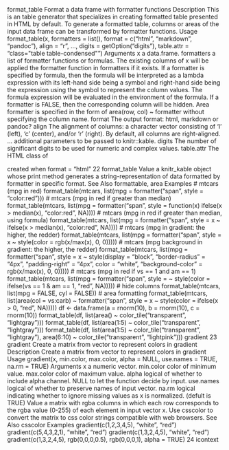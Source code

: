 
format_table Format a data frame with formatter functions
Description
This is an table generator that specializes in creating formatted table presented in HTML by default.
To generate a formatted table, columns or areas of the input data frame can be transformed by
formatter functions.
Usage
format_table(x, formatters = list(), format = c("html", "markdown",
"pandoc"), align = "r", ..., digits = getOption("digits"),
table.attr = "class=\"table table-condensed\"")
Arguments
x a data.frame.
formatters a list of formatter functions or formulas. The existing columns of x will be
applied the formatter function in formatters if it exists.
If a formatter is specified by formula, then the formula will be interpreted as a
lambda expression with its left-hand side being a symbol and right-hand side
being the expression using the symbol to represent the column values. The
formula expression will be evaluated in the environment of the formula.
If a formatter is FALSE, then the corresponding column will be hidden.
Area formatter is specified in the form of area(row, col) ~ formatter without
specifying the column name.
format The output format: html, markdown or pandoc?
align The alignment of columns: a character vector consisting of 'l' (left), 'c' (center),
and/or 'r' (right). By default, all columns are right-aligned.
... additional parameters to be passed to knitr::kable.
digits The number of significant digits to be used for numeric and complex values.
table.attr The HTML class of <table> created when format = "html"
22 format_table
Value
a knitr_kable object whose print method generates a string-representation of data formatted by
formatter in specific format.
See Also
formattable, area
Examples
# mtcars (mpg in red)
format_table(mtcars,
list(mpg = formatter("span", style = "color:red")))
# mtcars (mpg in red if greater than median)
format_table(mtcars, list(mpg = formatter("span",
style = function(x) ifelse(x > median(x), "color:red", NA))))
# mtcars (mpg in red if greater than median, using formula)
format_table(mtcars, list(mpg = formatter("span",
style = x ~ ifelse(x > median(x), "color:red", NA))))
# mtcars (mpg in gradient: the higher, the redder)
format_table(mtcars, list(mpg = formatter("span",
style = x ~ style(color = rgb(x/max(x), 0, 0)))))
# mtcars (mpg background in gradient: the higher, the redder)
format_table(mtcars, list(mpg = formatter("span",
style = x ~ style(display = "block",
"border-radius" = "4px",
"padding-right" = "4px",
color = "white",
"background-color" = rgb(x/max(x), 0, 0)))))
# mtcars (mpg in red if vs == 1 and am == 1)
format_table(mtcars, list(mpg = formatter("span",
style = ~ style(color = ifelse(vs == 1 & am == 1, "red", NA)))))
# hide columns
format_table(mtcars, list(mpg = FALSE, cyl = FALSE))
# area formatting
format_table(mtcars, list(area(col = vs:carb) ~ formatter("span",
style = x ~ style(color = ifelse(x > 0, "red", NA)))))
df <- data.frame(a = rnorm(10), b = rnorm(10), c = rnorm(10))
format_table(df, list(area() ~ color_tile("transparent", "lightgray")))
format_table(df, list(area(1:5) ~ color_tile("transparent", "lightgray")))
format_table(df, list(area(1:5) ~ color_tile("transparent", "lightgray"),
area(6:10) ~ color_tile("transparent", "lightpink")))
gradient 23
gradient Create a matrix from vector to represent colors in gradient
Description
Create a matrix from vector to represent colors in gradient
Usage
gradient(x, min.color, max.color, alpha = NULL, use.names = TRUE,
na.rm = TRUE)
Arguments
x a numeric vector.
min.color color of minimum value.
max.color color of maximum value.
alpha logical of whether to include alpha channel. NULL to let the function decide by
input.
use.names logical of whether to preserve names of input vector.
na.rm logical indicating whether to ignore missing values as x is normalized. (defult
is TRUE)
Value
a matrix with rgba columns in which each row corresponds to the rgba value (0-255) of each element
in input vector x. Use csscolor to convert the matrix to css color strings compatible with web
browsers.
See Also
csscolor
Examples
gradient(c(1,2,3,4,5), "white", "red")
gradient(c(5,4,3,2,1), "white", "red")
gradient(c(1,3,2,4,5), "white", "red")
gradient(c(1,3,2,4,5), rgb(0,0,0,0.5), rgb(0,0,0,1), alpha = TRUE)
24 icontext
